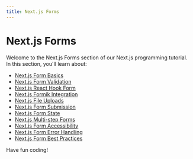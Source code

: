 ```yaml
---
title: Next.js Forms
---
```


# Next.js Forms

Welcome to the Next.js Forms section of our Next.js programming tutorial. In this section, you'll learn about:

- [Next.js Form Basics](./0-nextjs-form-basics.mdx)
- [Next.js Form Validation](./1-nextjs-form-validation.mdx)
- [Next.js React Hook Form](./2-nextjs-react-hook-form.mdx)
- [Next.js Formik Integration](./3-nextjs-formik-integration.mdx)
- [Next.js File Uploads](./4-nextjs-file-uploads.mdx)
- [Next.js Form Submission](./5-nextjs-form-submission.mdx)
- [Next.js Form State](./6-nextjs-form-state.mdx)
- [Next.js Multi-step Forms](./7-nextjs-multi-step-forms.mdx)
- [Next.js Form Accessibility](./8-nextjs-form-accessibility.mdx)
- [Next.js Form Error Handling](./9-nextjs-form-error-handling.mdx)
- [Next.js Form Best Practices](./10-nextjs-form-best-practices.mdx)

Have fun coding!